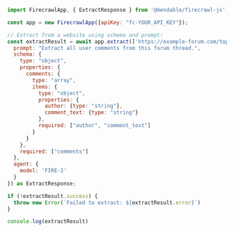 ```js Node
import FirecrawlApp, { ExtractResponse } from '@mendable/firecrawl-js';

const app = new FirecrawlApp({apiKey: "fc-YOUR_API_KEY"});

// Extract from a website using schema and prompt:
const extractResult = await app.extract(['https://example-forum.com/topic/123'], {
  prompt: "Extract all user comments from this forum thread.",
  schema: {
    type: "object",
    properties: {
      comments: {
        type: "array",
        items: {
          type: "object",
          properties: {
            author: {type: "string"},
            comment_text: {type: "string"}
          },
          required: ["author", "comment_text"]
        }
      }
    },
    required: ["comments"]
  },
  agent: {
    model: 'FIRE-1'
  }
}) as ExtractResponse;

if (!extractResult.success) {
  throw new Error(`Failed to extract: ${extractResult.error}`)
}

console.log(extractResult)
```